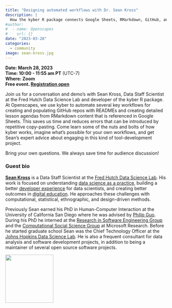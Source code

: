 ```yaml
---
title: "Designing automated workflows with Dr. Sean Kross"
description: |
  How the kyber R package connects Google Sheets, RMarkdown, GitHub, and Agenda docs for open education
#author:
#  - name: Openscapes
#    url: {}
date: "2023-03-28"
categories: 
  - community
image: sean-kross.jpg  
---
```


**Date: March 28, 2023**\
**Time: 10:00 - 11:55 am PT** (UTC-7)\
**Where: Zoom**\
**Free event. [Registration open](https://www.eventbrite.com/e/community-call-designing-automated-workflows-with-dr-sean-kross-tickets-546294911787)** 

<!---[**Video Recording**]() --->

Join us for a conversation and demo’s with Sean Kross, Data Staff Scientist at the Fred Hutch Data Science Lab and developer of the kyber R package. At Openscapes, we use kyber to automate several key workflows for creating and populating GitHub repos with READMEs and creating detailed lesson agendas from RMarkdown content that is referenced in Google Sheets. This saves us time and reduces errors that can be introduced by repetitive copy-pasting. Come learn some of the nuts and bolts of how kyber works, imagine what’s possible for your own workflows, and get Sean’s expert advice about engaging in this kind of tool-development project.

Bring your own questions. We always save time for audience discussion!

### Guest bio

[**Sean Kross**](https://seankross.com/) is a Data Staff Scientist at the [Fred Hutch Data Science Lab](https://hutchdatascience.org/). His work is focused on understanding [data science as a practice](https://courses.csail.mit.edu/18.337/2015/docs/50YearsDataScience.pdf), building a better [developer experience](https://future.a16z.com/the-case-for-developer-experience/) for data scientists, and creating better outcomes in [digital education](https://youtu.be/GG5Vl7N5vCo). He approaches these challenges with computational, statistical, ethnographic, and design-driven methods.

Previously Sean earned his PhD in Human-Computer Interaction at the University of California San Diego where he was advised by [Philip Guo](https://pg.ucsd.edu/). During his PhD he interned at the [Research in Software Engineering Group](https://www.microsoft.com/en-us/research/group/research-software-engineering-rise/) and the [Computational Social Science Group](https://www.microsoft.com/en-us/research/theme/computational-social-science/) at Microsoft Research. Before he started graduate school Sean was the Chief Technology Officer at the [Johns Hopkins Data Science Lab](https://jhudatascience.org/). He is also a frequent consultant for data analysis and software development projects, in addition to being a maintainer of several open source software projects.

![](sean-kross.jpg){width="150px"}
